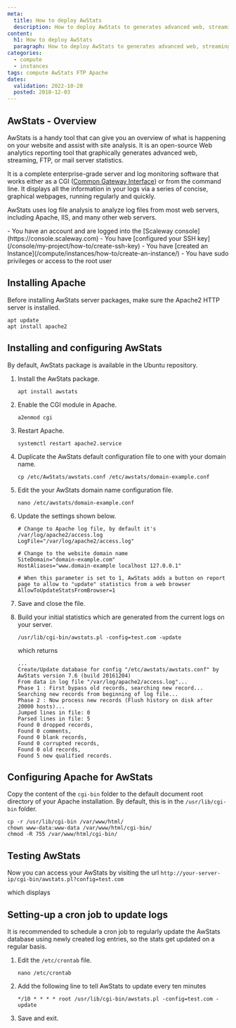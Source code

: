 ```yaml
---
meta:
  title: How to deploy AwStats
  description: How to deploy AwStats to generates advanced web, streaming, FTP or mail server statistics graphically.
content:
  h1: How to deploy AwStats
  paragraph: How to deploy AwStats to generates advanced web, streaming, FTP or mail server statistics graphically.
categories:
  - compute
  - instances
tags: compute AwStats FTP Apache 
dates:
  validation: 2022-10-20
  posted: 2018-12-03
---
```


## AwStats - Overview

AwStats is a handy tool that can give you an overview of what is happening on your website and assist with site analysis. It is an open-source Web analytics reporting tool that graphically generates advanced web, streaming, FTP, or mail server statistics.

It is a complete enterprise-grade server and log monitoring software that works either as a CGI ([Common Gateway Interface](https://en.wikipedia.org/wiki/Common_Gateway_Interface)) or from the command line. It displays all the information in your logs via a series of concise, graphical webpages, running regularly and quickly.

AwStats uses log file analysis to analyze log files from most web servers, including Apache, IIS, and many other web servers.

<Message type="requirement">
  - You have an account and are logged into the [Scaleway console](https://console.scaleway.com)
  - You have [configured your SSH key](/console/my-project/how-to/create-ssh-key)
  - You have [created an Instance](/compute/instances/how-to/create-an-instance/)
  - You have sudo privileges or access to the root user
</Message>

## Installing Apache

Before installing AwStats server packages, make sure the Apache2 HTTP server is installed.

  ```
  apt update
  apt install apache2
  ```

## Installing and configuring AwStats

By default, AwStats package is available in the Ubuntu repository.

1. Install the AwStats package.
    ```
    apt install awstats
    ```
2. Enable the CGI module in Apache.
    ```
    a2enmod cgi
    ```
3. Restart Apache.
    ```
    systemctl restart apache2.service
    ```
4. Duplicate the AwStats default configuration file to one with your domain name.
    ```
    cp /etc/AwStats/awstats.conf /etc/awstats/domain-example.conf
    ```
5. Edit the your AwStats domain name configuration file.
    ```
    nano /etc/awstats/domain-example.conf
    ```
6. Update the settings shown below.
    ```
    # Change to Apache log file, by default it's /var/log/apache2/access.log
    LogFile="/var/log/apache2/access.log"

    # Change to the website domain name
    SiteDomain="domain-example.com"
    HostAliases="www.domain-example localhost 127.0.0.1"

    # When this parameter is set to 1, AwStats adds a button on report page to allow to "update" statistics from a web browser
    AllowToUpdateStatsFromBrowser=1
    ```
7. Save and close the file.
8. Build your initial statistics which are generated from the current logs on your server.
    ```
    /usr/lib/cgi-bin/awstats.pl -config=test.com -update
    ```

    which returns

    ```
    ...
    Create/Update database for config "/etc/awstats/awstats.conf" by AwStats version 7.6 (build 20161204)
    From data in log file "/var/log/apache2/access.log"...
    Phase 1 : First bypass old records, searching new record...
    Searching new records from beginning of log file...
    Phase 2 : Now process new records (Flush history on disk after 20000 hosts)...
    Jumped lines in file: 0
    Parsed lines in file: 5
    Found 0 dropped records,
    Found 0 comments,
    Found 0 blank records,
    Found 0 corrupted records,
    Found 0 old records,
    Found 5 new qualified records.
    ```

## Configuring Apache for AwStats

Copy the content of the `cgi-bin` folder to the default document root directory of your Apache installation. By default, this is in the `/usr/lib/cgi-bin` folder.

```
cp -r /usr/lib/cgi-bin /var/www/html/
chown www-data:www-data /var/www/html/cgi-bin/
chmod -R 755 /var/www/html/cgi-bin/
```

## Testing AwStats

Now you can access your AwStats by visiting the url `http://your-server-ip/cgi-bin/awstats.pl?config=test.com`

which displays

<Lightbox src="scaleway-awstats_homepage.webp" alt="" />

## Setting-up a cron job to update logs

It is recommended to schedule a cron job to regularly update the AwStats database using newly created log entries, so the stats get updated on a regular basis.

1. Edit the `/etc/crontab` file.
    ```
    nano /etc/crontab
    ```
2. Add the following line to tell AwStats to update every ten minutes
    ```
    */10 * * * * root /usr/lib/cgi-bin/awstats.pl -config=test.com -update
    ```
3. Save and exit.

